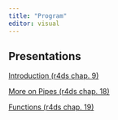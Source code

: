 ```yaml
---
title: "Program"
editor: visual
---
```


## Presentations

[Introduction (r4ds chap. 9)](intro-program/intro-program.qmd)

[More on Pipes (r4ds chap. 18)](pipes-cont/pipes-cont.qmd)

[Functions (r4ds chap. 19)](functions/functions.qmd)
